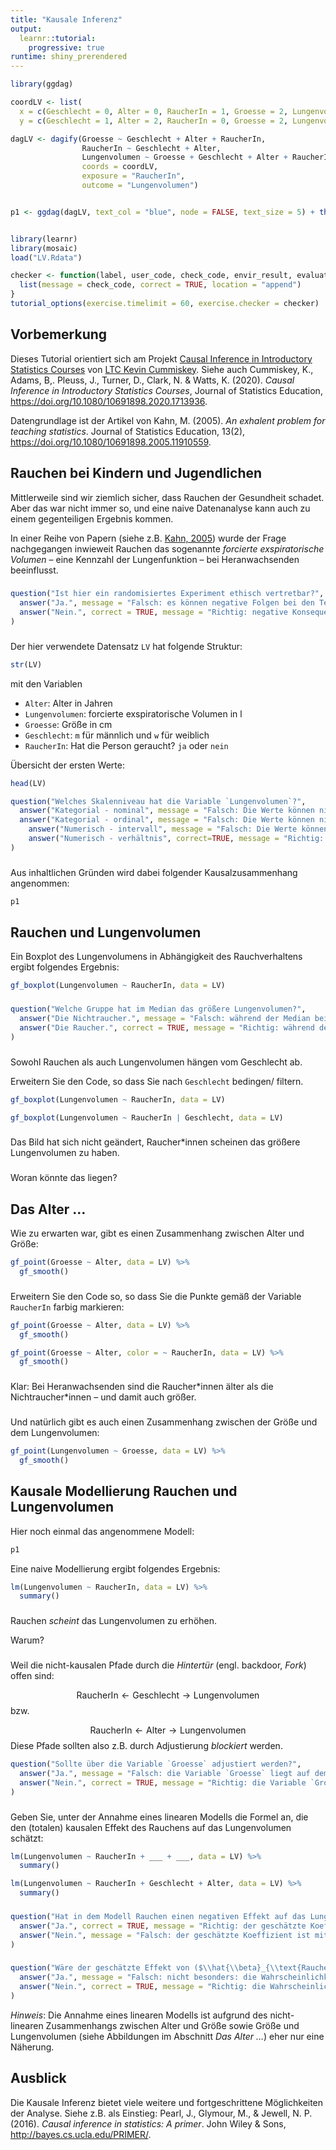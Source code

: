 ```yaml
---
title: "Kausale Inferenz"
output: 
  learnr::tutorial:
    progressive: true
runtime: shiny_prerendered
---
```


```r
library(ggdag)

coordLV <- list(
  x = c(Geschlecht = 0, Alter = 0, RaucherIn = 1, Groesse = 2, Lungenvolumen = 3),
  y = c(Geschlecht = 1, Alter = 2, RaucherIn = 0, Groesse = 2, Lungenvolumen = 0))

dagLV <- dagify(Groesse ~ Geschlecht + Alter + RaucherIn,
                RaucherIn ~ Geschlecht + Alter,
                Lungenvolumen ~ Groesse + Geschlecht + Alter + RaucherIn,
                coords = coordLV,
                exposure = "RaucherIn",
                outcome = "Lungenvolumen")


p1 <- ggdag(dagLV, text_col = "blue", node = FALSE, text_size = 5) + theme_dag_blank()


library(learnr)
library(mosaic)
load("LV.Rdata")

checker <- function(label, user_code, check_code, envir_result, evaluate_result, ...) {
  list(message = check_code, correct = TRUE, location = "append")
}
tutorial_options(exercise.timelimit = 60, exercise.checker = checker)
```

## Vorbemerkung

Dieses Tutorial orientiert sich am Projekt [Causal Inference in Introductory Statistics Courses](https://github.com/kfcaby/causalLab) von [LTC Kevin Cummiskey](https://westpoint.edu/mathematical-sciences/profile/kevin_cummiskey). Siehe auch Cummiskey, K., Adams, B,. Pleuss, J.,  Turner, D., Clark, N. \& Watts, K. (2020). *Causal Inference in Introductory Statistics Courses*, Journal of Statistics Education, [https://doi.org/10.1080/10691898.2020.1713936](https://doi.org/10.1080/10691898.2020.1713936).

Datengrundlage ist der Artikel von Kahn, M. (2005). *An exhalent problem for teaching statistics*. Journal of Statistics Education, 13(2), [https://doi.org/10.1080/10691898.2005.11910559](https://doi.org/10.1080/10691898.2005.11910559).

## Rauchen bei Kindern und Jugendlichen

Mittlerweile sind wir ziemlich sicher, dass Rauchen der Gesundheit schadet. Aber das war nicht immer so, und eine naive Datenanalyse kann auch zu einem gegenteiligen Ergebnis kommen.

In einer Reihe von Papern (siehe z.B. [Kahn, 2005](https://doi.org/10.1080/10691898.2005.11910559)) wurde der Frage nachgegangen inwieweit Rauchen das sogenannte *forcierte exspiratorische Volumen* -- eine Kennzahl der Lungenfunktion -- bei Heranwachsenden beeinflusst.

###


```r
question("Ist hier ein randomisiertes Experiment ethisch vertretbar?",
  answer("Ja.", message = "Falsch: es können negative Folgen bei den Teilnehmer\\*innen, die im Experiment den Raucher\\*innen zugeordnet werden, befürchtet werden."),
  answer("Nein.", correct = TRUE, message = "Richtig: negative Konsequenzen sind für die Raucher\\*innen zu erwarten.")
)
```


###

Der hier verwendete Datensatz `LV` hat folgende Struktur:

```r
str(LV)
```

mit den Variablen

- `Alter`: Alter in Jahren
- `Lungenvolumen`: forcierte exspiratorische Volumen in l
- `Groesse`: Größe in cm
- `Geschlecht`: `m` für männlich und `w` für weiblich
- `RaucherIn`: Hat die Person geraucht? `ja` oder `nein`

Übersicht der ersten Werte:

```r
head(LV)
```


```r
question("Welches Skalenniveau hat die Variable `Lungenvolumen`?",
  answer("Kategorial - nominal", message = "Falsch: Die Werte können nicht nur unterschieden werden, es gibt auch eine Reihenfolge, Abstände und einen natürlichen Nullpunkt."),
  answer("Kategorial - ordinal", message = "Falsch: Die Werte können nicht nur unterschieden und in eine Reihenfolge gebracht werden. Es gibt auch natürliche Abstände und einen natürlichen Nullpunkt."), 
    answer("Numerisch - intervall", message = "Falsch: Die Werte können nicht nur unterschieden und in eine Reihenfolge mit natürlichen Abständen gebracht werden. Es gibt auch einen natürlichen Nullpunkt."), 
    answer("Numerisch - verhältnis", correct=TRUE, message = "Richtig: Die Werte können unterschieden werden, es gibt eine natürliche Ordnung. Auch können die Abstände verglichen werden und es gibt einen absoluten Nullpunkt.")
)
```

###

Aus inhaltlichen Gründen wird dabei folgender Kausalzusammenhang angenommen:

```r
p1
```


## Rauchen und Lungenvolumen

Ein Boxplot des Lungenvolumens in Abhängigkeit des Rauchverhaltens ergibt folgendes Ergebnis:

```r
gf_boxplot(Lungenvolumen ~ RaucherIn, data = LV)
```

###

```r
question("Welche Gruppe hat im Median das größere Lungenvolumen?",
  answer("Die Nichtraucher.", message = "Falsch: während der Median bei den Nichtraucher\\*innen bei ca. 2.5 l liegt, liegt er bei den Raucher\\*innen bei ca. 3.2 l."),
  answer("Die Raucher.", correct = TRUE, message = "Richtig: während der Median bei den Nichtraucher\\*innen bei ca. 2.5 l liegt, liegt er bei den Raucher\\*innen bei ca. 3.2 l.")
)
```

###

Sowohl Rauchen als auch Lungenvolumen hängen vom Geschlecht ab. 

Erweitern Sie den Code, so dass Sie nach `Geschlecht` bedingen/ filtern.

```r
gf_boxplot(Lungenvolumen ~ RaucherIn, data = LV)
```

```r
gf_boxplot(Lungenvolumen ~ RaucherIn | Geschlecht, data = LV)
```

###

Das Bild hat sich nicht geändert, Raucher\*innen scheinen das größere Lungenvolumen zu haben.

###

Woran könnte das liegen?

## Das Alter ...

Wie zu erwarten war, gibt es einen Zusammenhang zwischen Alter und Größe:

```r
gf_point(Groesse ~ Alter, data = LV) %>%
  gf_smooth()
```

###

Erweitern Sie den Code so, so dass Sie die Punkte gemäß der Variable `RaucherIn` farbig markieren:

```r
gf_point(Groesse ~ Alter, data = LV) %>%
  gf_smooth()
```

```r
gf_point(Groesse ~ Alter, color = ~ RaucherIn, data = LV) %>%
  gf_smooth()
```

###

Klar: Bei Heranwachsenden sind die Raucher\*innen älter als die Nichtraucher\*innen -- und damit auch größer.

###

Und natürlich gibt es auch einen Zusammenhang zwischen der Größe und dem Lungenvolumen:

```r
gf_point(Lungenvolumen ~ Groesse, data = LV) %>%
  gf_smooth()
```

## Kausale Modellierung Rauchen und Lungenvolumen 

Hier noch einmal das angenommene Modell:

```r
p1
```



Eine naive Modellierung ergibt folgendes Ergebnis:

```r
lm(Lungenvolumen ~ RaucherIn, data = LV) %>%
  summary()
```

### 

Rauchen *scheint* das Lungenvolumen zu erhöhen.

Warum?

###

Weil die nicht-kausalen Pfade durch die *Hintertür* (engl. backdoor, *Fork*) offen sind:

$$\text{RaucherIn} \leftarrow \text{Geschlecht} \rightarrow \text{Lungenvolumen}$$
bzw.

$$\text{RaucherIn} \leftarrow \text{Alter} \rightarrow \text{Lungenvolumen}$$
Diese Pfade sollten also z.B. durch Adjustierung *blockiert* werden.


```r
question("Sollte über die Variable `Groesse` adjustiert werden?",
  answer("Ja.", message = "Falsch: die Variable `Groesse` liegt auf dem kausalen Pfad (*Chain*) zwischen `RaucherIn` und `Lungenvolumen` (Mediator)"),
  answer("Nein.", correct = TRUE, message = "Richtig: die Variable `Groesse` liegt auf dem kausalen Pfad (*Chain*) zwischen `RaucherIn` und `Lungenvolumen` (Mediator).")
)
```

###

Geben Sie, unter der Annahme eines linearen Modells die Formel an, die den (totalen) kausalen Effekt des Rauchens auf das Lungenvolumen schätzt:

```r
lm(Lungenvolumen ~ RaucherIn + ___ + ___, data = LV) %>%
  summary()
```

```r
lm(Lungenvolumen ~ RaucherIn + Geschlecht + Alter, data = LV) %>%
  summary()
```

###

```r
question("Hat in dem Modell Rauchen einen negativen Effekt auf das Lungenvolumen?",
  answer("Ja.", correct = TRUE, message = "Richtig: der geschätzte Koeffizient ist mit $-0.153974$ negativ (`Estimate` für die Variable `RaucherInja `)."),
  answer("Nein.", message = "Falsch: der geschätzte Koeffizient ist mit $-0.153974$ negativ (`Estimate` für die Variable `RaucherInja `).")
)
```

###

```r
question("Wäre der geschätzte Effekt von ($\\hat{\\beta}_{\\text{RaucherInja}}=-0.153974$) plausibel, wenn es gar keinen geben würde ($H_0: {\\beta}_{\\text{RaucherInja}}=0$)?",
  answer("Ja.", message = "Falsch: nicht besonders: die Wahrscheinlichkeit in dem Modell ${\\beta}_{\\text{RaucherInja}}=0$ einen mindestens so großen Wert wie $\\hat{\\beta}_{\\text{RaucherInja}}=-0.153974$ in einer Stichprobe zu beobachten liegt bei 0.0487 (p-Wert, siehe `Pr(>|t|)`."),
  answer("Nein.", correct = TRUE, message = "Richtig: die Wahrscheinlichkeit in dem Modell ${\\beta}_{\\text{RaucherInja}}=0$ einen mindestens so großen Wert wie $\\hat{\\beta}_{\\text{RaucherInja}}=-0.153974$ in einer Stichprobe zu beobachten liegt bei 0.0487 (p-Wert, siehe `Pr(>|t|)`.")
)
```

*Hinweis*: Die Annahme eines linearen Modells ist aufgrund des nicht-linearen Zusammenhangs zwischen Alter und Größe sowie Größe und Lungenvolumen (siehe Abbildungen im Abschnitt *Das Alter ...*) eher nur eine Näherung.

## Ausblick

Die Kausale Inferenz bietet viele weitere und fortgeschrittene Möglichkeiten der Analyse. Siehe z.B. als Einstieg: Pearl, J., Glymour, M., \& Jewell, N. P. (2016). *Causal inference in statistics: A primer*. John Wiley \& Sons, [http://bayes.cs.ucla.edu/PRIMER/](http://bayes.cs.ucla.edu/PRIMER/).
